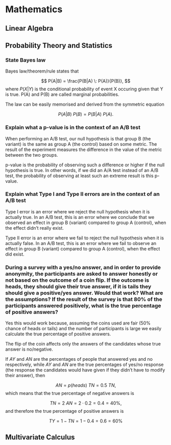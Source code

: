 # Mathematics

## Linear Algebra

## Probability Theory and Statistics

### State Bayes law {-}

Bayes law/theorem/rule states that

$$
  P(A|B) = \frac{P(B|A) \: P(A)}{P(B)},
$$
where $P(X|Y)$ is the conditional probability of event X occuring given that Y is true. P(A) and P(B) are called marginal probabilities.

The law can be easily memorised and derived from the symmetric equation

$$
  P(A | B) \: P(B) = P(B | A)\: P(A).
$$

### Explain what a p-value is in the context of an A/B test {-}

When performing an A/B test, our null hypothesis is that group B (the variant) is the same as group A (the control) based on some metric. The result of the experiment measures the difference in the value of the metric between the two groups.

p-value is the probability of observing such a difference or higher if the null hypothesis is true. In other words, if we did an A/A test instead of an A/B test, the probability of observing at least such an extreme result is this p-value.

### Explain what Type I and Type II errors are in the context of an A/B test {-}

Type I error is an error where we reject the null hypothesis when it is actually true. In an A/B test, this is an error where we conclude that we observed an effect in group B (variant) compared to group A (control), when the effect didn't really exist.

Type II error is an error where we fail to reject the null hypothesis when it is actually false. In an A/B test, this is an error where we fail to observe an effect in group B (variant) compared to group A (control), when the effect did exist.

### During a survey with a yes/no answer, and in order to provide anonymity, the participants are asked to answer honestly or not based on the outcome of a coin flip. If the outcome is heads, they should give their true answer, if it is tails they should give a positive/yes answer. Would that work? What are the assumptions? If the result of the survey is that 80% of the participants answered positively, what is the true percentage of positive answers? {-}

Yes this would work because, assuming the coins used are fair (50% chance of heads or tails) and the number of participants is large we easily calculate the true percentage of positive answers.

The flip of the coin affects only the answers of the candidates whose true answer is no/negative.

If $AY$ and $AN$ are the percentages of people that answered yes and no respectively, while $AY$ and $AN$ are the true percentages of yes/no response (the response the candidates would have given if they didn't have to modify their answer), then

$$
  AN = p(heads) \: TN = 0.5 \: TN,
$$
which means that the true percentage of negative answers is

$$
  TN = 2 \:AN = 2 \cdot 0.2 = 0.4 = 40\%,
$$
and therefore the true percentage of positive answers is

$$
  TY = 1 - TN = 1 - 0.4 = 0.6 = 60\%
$$

## Multivariate Calculus
